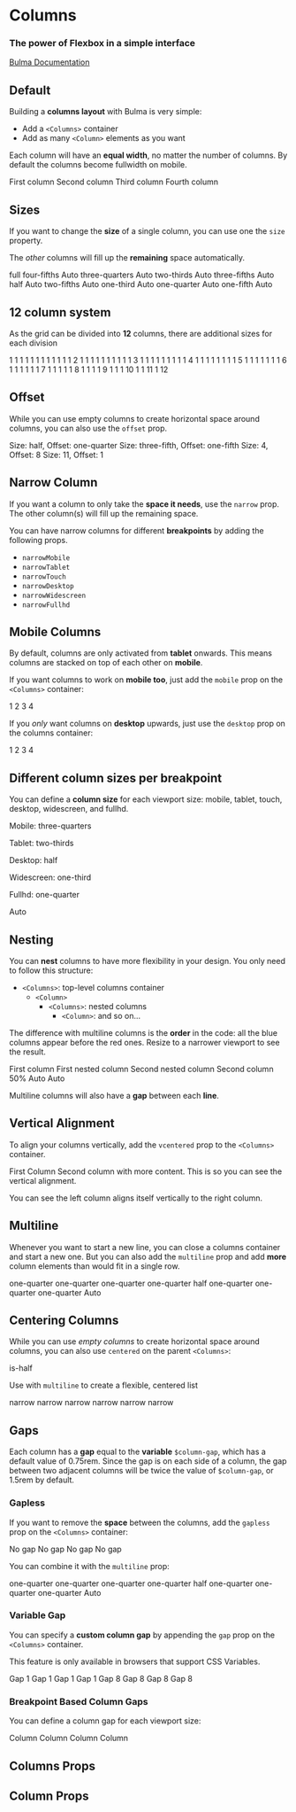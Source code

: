

<Meta title="Layout/Columns" component={Columns} />

# Columns

### The power of **Flexbox** in a simple interface

[Bulma Documentation](https://bulma.io/documentation/columns/basics/)

## Default

Building a **columns layout** with Bulma is very simple:

- Add a `<Columns>` container
- Add as many `<Column>` elements as you want

Each column will have an **equal width**, no matter the number of columns. By default the columns become fullwidth on mobile.

<Canvas>
  <Story name="Default">
    <Columns textAlign="center">
      <Column>
        <Notification color="primary">First column</Notification>
      </Column>
      <Column>
        <Notification color="primary">Second column</Notification>
      </Column>
      <Column>
        <Notification color="primary">Third column</Notification>
      </Column>
      <Column>
        <Notification color="primary">Fourth column</Notification>
      </Column>
    </Columns>
  </Story>
</Canvas>

## Sizes

If you want to change the **size** of a single column, you can use one the `size` property.

The *other* columns will fill up the **remaining** space automatically.

<Canvas>
  <Story name="Sizes">
    <React.Fragment>
      <Columns textAlign="center">
        <Column size="full">
          <Notification color="primary">full</Notification>
        </Column>
      </Columns>
      <Columns textAlign="center">
        <Column size="four-fifths">
          <Notification color="primary">four-fifths</Notification>
        </Column>
        <Column>
          <Notification>Auto</Notification>
        </Column>
      </Columns>
      <Columns textAlign="center">
        <Column size="three-quarters">
          <Notification color="primary">three-quarters</Notification>
        </Column>
        <Column>
          <Notification>Auto</Notification>
        </Column>
      </Columns>
      <Columns textAlign="center">
        <Column size="two-thirds">
          <Notification color="primary">two-thirds</Notification>
        </Column>
        <Column>
          <Notification>Auto</Notification>
        </Column>
      </Columns>
      <Columns textAlign="center">
        <Column size="three-fifths">
          <Notification color="primary">three-fifths</Notification>
        </Column>
        <Column>
          <Notification>Auto</Notification>
        </Column>
      </Columns>
      <Columns textAlign="center">
        <Column size="half">
          <Notification color="primary">half</Notification>
        </Column>
        <Column>
          <Notification>Auto</Notification>
        </Column>
      </Columns>
      <Columns textAlign="center">
        <Column size="two-fifths">
          <Notification color="primary">two-fifths</Notification>
        </Column>
        <Column>
          <Notification>Auto</Notification>
        </Column>
      </Columns>
      <Columns textAlign="center">
        <Column size="one-third">
          <Notification color="primary">one-third</Notification>
        </Column>
        <Column>
          <Notification>Auto</Notification>
        </Column>
      </Columns>
      <Columns textAlign="center">
        <Column size="one-quarter">
          <Notification color="primary">one-quarter</Notification>
        </Column>
        <Column>
          <Notification>Auto</Notification>
        </Column>
      </Columns>
      <Columns textAlign="center">
        <Column size="one-fifth">
          <Notification color="primary">one-fifth</Notification>
        </Column>
        <Column>
          <Notification>Auto</Notification>
        </Column>
      </Columns>
    </React.Fragment>
  </Story>
</Canvas>

## 12 column system

As the grid can be divided into **12** columns, there are additional sizes for each division

<Canvas>
  <Story name="12 column sizes">
    <React.Fragment>
      <Columns textAlign="center">
        <Column size="1">
          <Notification color="primary">1</Notification>
        </Column>
        <Column size="1"><Notification>1</Notification></Column>
        <Column size="1"><Notification>1</Notification></Column>
        <Column size="1"><Notification>1</Notification></Column>
        <Column size="1"><Notification>1</Notification></Column>
        <Column size="1"><Notification>1</Notification></Column>
        <Column size="1"><Notification>1</Notification></Column>
        <Column size="1"><Notification>1</Notification></Column>
        <Column size="1"><Notification>1</Notification></Column>
        <Column size="1"><Notification>1</Notification></Column>
        <Column size="1"><Notification>1</Notification></Column>
        <Column size="1"><Notification>1</Notification></Column>
      </Columns>
      <Columns textAlign="center">
        <Column size="2">
          <Notification color="primary">2</Notification>
        </Column>
        <Column size="1"><Notification>1</Notification></Column>
        <Column size="1"><Notification>1</Notification></Column>
        <Column size="1"><Notification>1</Notification></Column>
        <Column size="1"><Notification>1</Notification></Column>
        <Column size="1"><Notification>1</Notification></Column>
        <Column size="1"><Notification>1</Notification></Column>
        <Column size="1"><Notification>1</Notification></Column>
        <Column size="1"><Notification>1</Notification></Column>
        <Column size="1"><Notification>1</Notification></Column>
        <Column size="1"><Notification>1</Notification></Column>
      </Columns>
      <Columns textAlign="center">
        <Column size="3">
          <Notification color="primary">3</Notification>
        </Column>
        <Column size="1"><Notification>1</Notification></Column>
        <Column size="1"><Notification>1</Notification></Column>
        <Column size="1"><Notification>1</Notification></Column>
        <Column size="1"><Notification>1</Notification></Column>
        <Column size="1"><Notification>1</Notification></Column>
        <Column size="1"><Notification>1</Notification></Column>
        <Column size="1"><Notification>1</Notification></Column>
        <Column size="1"><Notification>1</Notification></Column>
        <Column size="1"><Notification>1</Notification></Column>
      </Columns>
      <Columns textAlign="center">
        <Column size="4">
          <Notification color="primary">4</Notification>
        </Column>
        <Column size="1"><Notification>1</Notification></Column>
        <Column size="1"><Notification>1</Notification></Column>
        <Column size="1"><Notification>1</Notification></Column>
        <Column size="1"><Notification>1</Notification></Column>
        <Column size="1"><Notification>1</Notification></Column>
        <Column size="1"><Notification>1</Notification></Column>
        <Column size="1"><Notification>1</Notification></Column>
        <Column size="1"><Notification>1</Notification></Column>
      </Columns>
      <Columns textAlign="center">
        <Column size="5">
          <Notification color="primary">5</Notification>
        </Column>
        <Column size="1"><Notification>1</Notification></Column>
        <Column size="1"><Notification>1</Notification></Column>
        <Column size="1"><Notification>1</Notification></Column>
        <Column size="1"><Notification>1</Notification></Column>
        <Column size="1"><Notification>1</Notification></Column>
        <Column size="1"><Notification>1</Notification></Column>
        <Column size="1"><Notification>1</Notification></Column>
      </Columns>
      <Columns textAlign="center">
        <Column size="6">
          <Notification color="primary">6</Notification>
        </Column>
        <Column size="1"><Notification>1</Notification></Column>
        <Column size="1"><Notification>1</Notification></Column>
        <Column size="1"><Notification>1</Notification></Column>
        <Column size="1"><Notification>1</Notification></Column>
        <Column size="1"><Notification>1</Notification></Column>
        <Column size="1"><Notification>1</Notification></Column>
      </Columns>
      <Columns textAlign="center">
        <Column size="7">
          <Notification color="primary">7</Notification>
        </Column>
        <Column size="1"><Notification>1</Notification></Column>
        <Column size="1"><Notification>1</Notification></Column>
        <Column size="1"><Notification>1</Notification></Column>
        <Column size="1"><Notification>1</Notification></Column>
        <Column size="1"><Notification>1</Notification></Column>
      </Columns>
      <Columns textAlign="center">
        <Column size="8">
          <Notification color="primary">8</Notification>
        </Column>
        <Column size="1"><Notification>1</Notification></Column>
        <Column size="1"><Notification>1</Notification></Column>
        <Column size="1"><Notification>1</Notification></Column>
        <Column size="1"><Notification>1</Notification></Column>
      </Columns>
      <Columns textAlign="center">
        <Column size="9">
          <Notification color="primary">9</Notification>
        </Column>
        <Column size="1"><Notification>1</Notification></Column>
        <Column size="1"><Notification>1</Notification></Column>
        <Column size="1"><Notification>1</Notification></Column>
      </Columns>
      <Columns textAlign="center">
        <Column size="10">
          <Notification color="primary">10</Notification>
        </Column>
        <Column size="1"><Notification>1</Notification></Column>
        <Column size="1"><Notification>1</Notification></Column>
      </Columns>
      <Columns textAlign="center">
        <Column size="11">
          <Notification color="primary">11</Notification>
        </Column>
        <Column size="1"><Notification>1</Notification></Column>
      </Columns>
      <Columns textAlign="center">
        <Column size="12">
          <Notification color="primary">12</Notification>
        </Column>
      </Columns>
    </React.Fragment>
  </Story>
</Canvas>

## Offset

While you can use empty columns to create horizontal space around columns, you can also use the `offset` prop.

<Canvas>
  <Story name="Offset">
    <React.Fragment>
      <Columns textAlign="center">
        <Column size="half" offset="one-quarter">
          <Notification color="primary">Size: half, Offset: one-quarter</Notification>
        </Column>
      </Columns>
      <Columns textAlign="center">
        <Column size="three-fifths" offset="one-fifth">
          <Notification color="primary">Size: three-fifth, Offset: one-fifth</Notification>
        </Column>
      </Columns>
      <Columns textAlign="center">
        <Column size="4" offset="8">
          <Notification color="primary">Size: 4, Offset: 8</Notification>
        </Column>
      </Columns>
      <Columns textAlign="center">
        <Column size="11" offset="1">
          <Notification color="primary">Size: 11, Offset: 1</Notification>
        </Column>
      </Columns>
    </React.Fragment>
  </Story>
</Canvas>

## Narrow Column

If you want a column to only take the **space it needs**, use the `narrow` prop. The other column(s) will fill up the remaining space.

<Canvas>
  <Story name="Narrow">
    <Columns textAlign="center">
      <Column narrow>
        <Box style={{ width: 200 }}>
          <Title size="5">Narrow Column</Title>
          <Title subtitle>This column is only 200px wide</Title>
        </Box>
      </Column>
      <Column>
        <Box>
          <Title size="5">Flexible Column</Title>
          <Title subtitle>This column will take up the remaining space available.</Title>
        </Box>
      </Column>
    </Columns>
  </Story>
</Canvas>

You can have narrow columns for different **breakpoints** by adding the following props.

- `narrowMobile`
- `narrowTablet`
- `narrowTouch`
- `narrowDesktop`
- `narrowWidescreen`
- `narrowFullhd`

## Mobile Columns

By default, columns are only activated from **tablet** onwards. This means columns are stacked on top of each other on **mobile**.

If you want columns to work on **mobile too**, just add the `mobile` prop on the `<Columns>` container:

<Canvas>
  <Story name="Mobile">
    <Columns textAlign="center" mobile>
      <Column><Notification color="primary">1</Notification></Column>
      <Column><Notification color="primary">2</Notification></Column>
      <Column><Notification color="primary">3</Notification></Column>
      <Column><Notification color="primary">4</Notification></Column>
    </Columns>
  </Story>
</Canvas>

If you *only* want columns on **desktop** upwards, just use the `desktop` prop on the columns container:

<Canvas>
  <Story name="Desktop">
    <Columns textAlign="center" desktop>
      <Column><Notification color="primary">1</Notification></Column>
      <Column><Notification color="primary">2</Notification></Column>
      <Column><Notification color="primary">3</Notification></Column>
      <Column><Notification color="primary">4</Notification></Column>
    </Columns>
  </Story>
</Canvas>

## Different column sizes per breakpoint

You can define a **column size** for each viewport size: mobile, tablet, touch, desktop, widescreen, and fullhd.

<Canvas>
  <Story name="Multiple Breakpoints">
    <Columns textAlign="center" mobile>
      <Column
        mobileSize="three-quarters"
        tabletSize="two-thirds"
        desktopSize="half"
        widescreenSize="one-third"
        fullhdSize="one-quarter"
      >
        <Notification color="primary">
          <p>Mobile: three-quarters</p>
          <p>Tablet: two-thirds</p>
          <p>Desktop: half</p>
          <p>Widescreen: one-third</p>
          <p>Fullhd: one-quarter</p>
        </Notification>
      </Column>
      <Column>
        <Notification>Auto</Notification>
      </Column>
    </Columns>
  </Story>
</Canvas>

## Nesting

You can **nest** columns to have more flexibility in your design. You only need to follow this structure:

- `<Columns>`: top-level columns container
  - `<Column>`
    - `<Columns>`: nested columns
      - `<Column>`: and so on...

The difference with multiline columns is the **order** in the code: all the blue columns appear before the red ones. Resize to a narrower viewport to see the result.

<Canvas>
  <Story name="Multiline Nesting">
    <Columns textAlign="center">
      <Column>
        <Notification color="info">First column</Notification>
        <Columns mobile>
          <Column>
            <Notification color="info">First nested column</Notification>
          </Column>
          <Column>
            <Notification color="info">Second nested column</Notification>
          </Column>
        </Columns>
      </Column>
      <Column>
        <Notification color="danger">Second column</Notification>
        <Columns mobile>
          <Column size="half">
            <Notification color="danger">50%</Notification>
          </Column>
          <Column>
            <Notification color="danger">Auto</Notification>
          </Column>
          <Column>
            <Notification color="danger">Auto</Notification>
          </Column>
        </Columns>
      </Column>
    </Columns>
  </Story>
</Canvas>

Multiline columns will also have a **gap** between each **line**.

## Vertical Alignment

To align your columns vertically, add the `vcentered` prop to the `<Columns>` container.

<Canvas>
  <Story name="Vertical Alignment">
    <Columns vcentered>
      <Column size="8">
        <Notification color="primary">First Column</Notification>
      </Column>
      <Column>
        <Notification color="primary">
          Second column with more content. This is so you can see the vertical alignment.
        </Notification>
      </Column>
    </Columns>
  </Story>
</Canvas>

You can see the left column aligns itself vertically to the right column.

## Multiline

Whenever you want to start a new line, you can close a columns container and start a new one. But you can also add the `multiline` prop and add **more** column elements than would fit in a single row.

<Canvas>
  <Story name="Multiline">
    <Columns textAlign="center" multiline mobile>
      <Column size="one-quarter">
        <Notification color="primary">one-quarter</Notification>
      </Column>
      <Column size="one-quarter">
        <Notification color="primary">one-quarter</Notification>
      </Column>
      <Column size="one-quarter">
        <Notification color="primary">one-quarter</Notification>
      </Column>
      <Column size="one-quarter">
        <Notification color="primary">one-quarter</Notification>
      </Column>
      <Column size="half">
        <Notification color="primary">half</Notification>
      </Column>
      <Column size="one-quarter">
        <Notification color="primary">one-quarter</Notification>
      </Column>
      <Column size="one-quarter">
        <Notification color="primary">one-quarter</Notification>
      </Column>
      <Column size="one-quarter">
        <Notification color="primary">one-quarter</Notification>
      </Column>
      <Column>
        <Notification color="primary">Auto</Notification>
      </Column>
    </Columns>
  </Story>
</Canvas>

## Centering Columns

While you can use *empty columns* to create horizontal space around columns, you can also use `centered` on the parent `<Columns>`:

<Canvas>
  <Story name="Centered">
    <Columns textAlign="center" mobile centered>
      <Column size="half">
        <Notification color="primary">is-half</Notification>
      </Column>
    </Columns>
  </Story>
</Canvas>

Use with `multiline` to create a flexible, centered list

<Canvas>
  <Story name="Centered multiline">
    <Columns mobile multiline centered>
      <Column narrow>
        <Notification color="primary">narrow</Notification>
      </Column>
      <Column narrow>
        <Notification color="primary">narrow</Notification>
      </Column>
      <Column narrow>
        <Notification color="primary">narrow</Notification>
      </Column>
      <Column narrow>
        <Notification color="primary">narrow</Notification>
      </Column>
      <Column narrow>
        <Notification color="primary">narrow</Notification>
      </Column>
      <Column narrow>
        <Notification color="primary">narrow</Notification>
      </Column>
    </Columns>
  </Story>
</Canvas>

## Gaps

Each column has a **gap** equal to the **variable** `$column-gap`, which has a default value of 0.75rem.
Since the gap is on each side of a column, the gap between two adjacent columns will be twice the value of `$column-gap`, or 1.5rem by default.

### Gapless

If you want to remove the **space** between the columns, add the `gapless` prop on the `<Columns>` container:

<Canvas>
  <Story name="Gapless">
    <Columns textAlign="center" gapless>
      <Column><Notification color="primary">No gap</Notification></Column>
      <Column><Notification color="primary">No gap</Notification></Column>
      <Column><Notification color="primary">No gap</Notification></Column>
      <Column><Notification color="primary">No gap</Notification></Column>
    </Columns>
  </Story>
</Canvas>

You can combine it with the `multiline` prop:

<Canvas>
  <Story name="Multiline Gapless">
    <Columns textAlign="center" gapless multiline mobile>
      <Column size="one-quarter">
        <Notification color="primary">one-quarter</Notification>
      </Column>
      <Column size="one-quarter">
        <Notification color="primary">one-quarter</Notification>
      </Column>
      <Column size="one-quarter">
        <Notification color="primary">one-quarter</Notification>
      </Column>
      <Column size="one-quarter">
        <Notification color="primary">one-quarter</Notification>
      </Column>
      <Column size="half">
        <Notification color="primary">half</Notification>
      </Column>
      <Column size="one-quarter">
        <Notification color="primary">one-quarter</Notification>
      </Column>
      <Column size="one-quarter">
        <Notification color="primary">one-quarter</Notification>
      </Column>
      <Column size="one-quarter">
        <Notification color="primary">one-quarter</Notification>
      </Column>
      <Column>
        <Notification color="primary">Auto</Notification>
      </Column>
    </Columns>
  </Story>
</Canvas>

### Variable Gap

You can specify a **custom column gap** by appending the `gap` prop on the `<Columns>` container.

This feature is only available in browsers that support CSS Variables.

<Canvas>
  <Story name="Variable Gap">
    <React.Fragment>
      <Columns textAlign="center" gap="1">
        <Column><Notification color="primary">Gap 1</Notification></Column>
        <Column><Notification color="primary">Gap 1</Notification></Column>
        <Column><Notification color="primary">Gap 1</Notification></Column>
        <Column><Notification color="primary">Gap 1</Notification></Column>
      </Columns>
      <Columns textAlign="center" gap="8">
        <Column><Notification color="primary">Gap 8</Notification></Column>
        <Column><Notification color="primary">Gap 8</Notification></Column>
        <Column><Notification color="primary">Gap 8</Notification></Column>
        <Column><Notification color="primary">Gap 8</Notification></Column>
      </Columns>
    </React.Fragment>
  </Story>
</Canvas>

### Breakpoint Based Column Gaps

You can define a column gap for each viewport size:

<Canvas>
  <Story name="Breakpoint Variable Gaps">
    <Columns
      textAlign="center"
      mobileGap="1"
      tabletGap="0"
      desktopGap="3"
      widescreenGap="8"
      fullhdGap="2"
      mobile
    >
      <Column><Notification color="primary">Column</Notification></Column>
      <Column><Notification color="primary">Column</Notification></Column>
      <Column><Notification color="primary">Column</Notification></Column>
      <Column><Notification color="primary">Column</Notification></Column>
    </Columns>
  </Story>
</Canvas>

## Columns Props

<ArgsTable of={Columns} />

## Column Props

<ArgsTable of={Column} />
